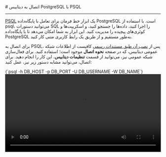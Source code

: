
<Layout>
# اتصال به دیتابیس PostgreSQL با PSQL
<hr className="mb-2" />

<a href="https://www.postgresql.org/docs/current/app-psql.html" className="blue-link">PSQL</a> یک ابزار خط فرمان برای تعامل با پایگاه‌داده PostgreSQL است. با استفاده از psql، می‌توانید دستورات SQL را اجرا کنید، داده‌ها را جستجو کنید، و اسکریپت‌ها و کوئری‌های پیچیده را مدیریت کنید. این ابزار به شما امکان می‌دهد تا با پایگاه‌داده PostgreSQL به‌طور مستقیم و از طریق یک رابط کاربری متنی کار کنید.

<div className="h-2" />

برای اتصال به PSQL، پس از <a href="https://www.postgresql.org/download/" className="blue-link">نصب آن طبق مستندات رسمی</a> کافیست از اطلاعات شبکه عمومی دیتابیس، که در صفحه <b>نحوه اتصال</b> موجود است؛ استفاده کنید.
برای فعال‌سازی شبکه عمومی نیز، می‌توانید از قسمت <b>تنظیمات دیتابیس</b>، این کار را انجام دهید. 
برای اتصال، می‌توانید مشابه دستور زیر نیز، عمل کنید:

<div className="h-4" />
    <div dir='ltr'>
    <Highlight className="bash">
        {`psql -h DB_HOST -p DB_PORT -U DB_USERNAME -W DB_NAME`}
    </Highlight>
    </div>
<div className="h-2" />
<video
  src="https://files.liara.ir/liara/postgresql/postgres-psql.mp4"
  controls="controls"
  className="block w-full"
  width="100%"
/>
<div className="h-2" />
پس از اتصال به دیتابیس، می‌توانید عملیات مورد نیاز خود را، انجام دهید.

</Layout>